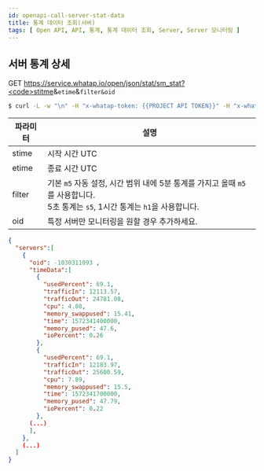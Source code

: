 ```yaml
---
id: openapi-call-server-stat-data
title: 통계 데이터 조회(서버)
tags: [ Open API, API, 통계, 통계 데이터 조회, Server, Server 모니터링 ]
---
```


## 서버 통계 상세

<span class='apitype'>GET</span> https://service.whatap.io/open/json/stat/sm_stat?<code>stitme</code>&<code>etime</code>&<code>filter</code><code>&oid</code>

```bash title='command'
$ curl -L -w "\n" -H "x-whatap-token: {{PROJECT API TOKEN}}" -H "x-whatap-pcode: {{projectCode}}" "https://service.whatap.io/open/json/stat/sm_stat?stime=시작UTC&etime=종료UTC&filter=m5&oid=0"
```

| 파라미터 | 설명 |
| -------- | ---- |
| stime | 시작 시간 UTC |
| etime | 종료 시간 UTC |
| filter | 기본 `m5` 자동 설정, 시간 범위 내에 5분 통계를 가지고 올때 `m5`를 사용합니다.<br/>5초 통계는 `s5`, 1시간 통계는 `h1`을 사용합니다. |
| oid | 특정 서버만 모니터링을 원할 경우 추가하세요. |

```json title='response'
{
  "servers":[
    {
      "oid": -1030311093 ,
      "timeData":[
        {
          "usedPercent": 69.1,
          "trafficIn": 12113.57,
          "trafficOut": 24781.08,
          "cpu": 4.08,
          "memory_swappused": 15.41,
          "time": 1572341400000,
          "memory_pused": 47.6,
          "ioPercent": 0.26
        },
        {
          "usedPercent": 69.1,
          "trafficIn": 12183.97,
          "trafficOut": 25600.59,
          "cpu": 7.89,
          "memory_swappused": 15.5,
          "time": 1572341700000,
          "memory_pused": 47.79,
          "ioPercent": 0.22
        },
      (...)
      ],
    },
    (...)
  ]
}
```